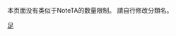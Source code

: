{{CGroupH|name=leek|desc=利克鎮足球會}}<noinclude>[[Category:體育公共轉換組模板|足{{UCFIRST:{{SUBPAGENAME}}}}]]

本页面没有类似于NoteTA的数量限制。
請自行修改分類名。

</noinclude>
{{CItem|zh-cn:史蒂夫·霍奇森; zh-hk:史提夫·鶴臣;|original=Steve Hodgson}}
{{CItem|zh-cn:约翰逊; zh-hk:莊遜;|original=Johnson}}
{{CItem|zh-cn:鲁多克; zh-hk:魯杜克;|original=Ruddock}}
{{CItem|zh-cn:泰勒; zh-hk:泰萊;|original=Taylor}}
{{CItem|zh-cn:霍森; zh-hk:侯遜;|original=Howson}}
{{CItem|zh-cn:符拉罗夫; zh-hk:富拉洛夫;|original=Fullalove}}
{{CItem|zh-cn:尼克·沃德; zh-hk:歷克·華特;|original=Nick Ward}}
{{CItem|zh-cn:理查德; zh-hk:李察;|original=Richard}}
{{CItem|zh-cn:阿什利·米勒; zh-hk:艾殊利·米拿;|original=Ashley Miller}}
{{CItem|zh-cn:科登; zh-hk:哥頓;|original=Corden}}
{{CItem|zh-cn:卢克; zh-hk:盧基;|original=Luke}}
{{CItem|zh-cn:达米安·史密斯; zh-hk:戴文·史密夫;|original=Damien Smith}}
{{CItem|zh-cn:罗伯·霍索恩; zh-hk:洛·賀科尼;|original=Rob Hawthrone}}
{{CItem|zh-cn:麦克马洪; zh-hk:麥馬漢;|original=McMahon}}
{{CItem|zh-cn:柯普; zh-hk:高普;|original=Cope}}
{{CItem|zh-cn:马克; zh-hk:麥克;|original=Mark}}
{{CItem|zh-cn:迪恩·克罗; zh-hk:甸恩·哥維;|original=Dean Crowe}}
{{CItem|zh-cn:鲁特; zh-hk:魯達;|original=Rutter}}
{{CItem|zh-cn:埃里克·斯文尼; zh-hk:艾歷·史雲尼;|original=Eric Sweeny}}
{{CItem|zh-cn:乔治·帕尔; zh-hk:佐治·柏爾;|original=George Parr}}
{{CItem|zh-cn:杰克·拉利; zh-hk:積·拉利;|original=Jack Lally}}
{{CItem|zh-cn:奥登; zh-hk:奧頓;|original=Ogden}}
{{CItem|zh-cn:哈里森; zh-hk:夏里遜;|original=Harrison}}
{{CItem|zh-cn:哈米尔; zh-hk:咸米爾;|original=Hamil}}
{{CItem|zh-cn:丹尼斯; zh-hk:丹尼士;|original=Dennis}}
{{CItem|zh-cn:雷格·霍顿; zh-hk:列·荷頓;|original=Reg Halton}}
{{CItem|zh-cn:克里夫·霍格金森; zh-hk:佳夫·鶴健遜;|original=Cliff Hodgkinson}}
{{CItem|zh-cn:肯·汉考克; zh-hk:堅·漢哥克;|original=Ken Hancock}}
{{CItem|zh-cn:维克斯; zh-hk:域加斯;|original=Vickers}}
{{CItem|zh-cn:吉米; zh-hk:占美;|original=Jimmy}}
{{CItem|zh-cn:凯文; zh-hk:奇雲;|original=Kevin}}
{{CItem|zh-cn:贝克尔; zh-hk:巴加爾;|original=Baker}}
{{CItem|zh-cn:威尔森; zh-hk:韋遜;|original=Wilson}}
{{CItem|zh-cn:雷·沃克; zh-hk:雷·獲加;|original=Ray Walker}}
{{CItem|zh-cn:托尼; zh-hk:東尼;|original=Tony}}
{{CItem|zh-cn:霍姆斯; zh-hk:賀斯;|original=Holmes}}
{{CItem|zh-cn:威尔考克斯; zh-hk:韋哥斯;|original=Wilcox}}
{{CItem|zh-cn:拉姆邵; zh-hk:拉梳爾;|original=Ramshaw}}
{{CItem|zh-cn:奈吉尔·迪利; zh-hk:尼祖·迪尼;|original=Nigel Deeley}}
{{CItem|zh-cn:卡特赖特; zh-hk:卡胡禮;|original=Cartwright}}
{{CItem|zh-cn:摩尔; zh-hk:摩亞;|original=Moore}}
{{CItem|zh-cn:里维斯; zh-hk:李維士;|original=Reeves}}
{{CItem|zh-cn:布莱恩; zh-hk:白賴仁;|original=Brian}}
{{CItem|zh-cn:克里斯; zh-hk:基斯;|original=Chris}}
{{CGroupF}}